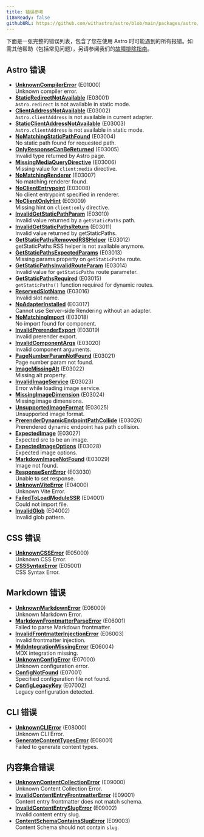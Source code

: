 ```yaml
---
title: 错误参考
i18nReady: false
githubURL: https://github.com/withastro/astro/blob/main/packages/astro/src/core/errors/errors-data.ts
---
```


下面是一张完整的错误列表，包含了您在使用 Astro 时可能遇到的所有报错。如需其他帮助（包括常见问题），另请参阅我们的[故障排除指南](/zh-cn/guides/troubleshooting/)。

## Astro 错误

- [**UnknownCompilerError**](/zh-cn/reference/errors/unknown-compiler-error/) (E01000)<br/>Unknown compiler error.
- [**StaticRedirectNotAvailable**](/zh-cn/reference/errors/static-redirect-not-available/) (E03001)<br/>`Astro.redirect` is not available in static mode.
- [**ClientAddressNotAvailable**](/zh-cn/reference/errors/client-address-not-available/) (E03002)<br/>`Astro.clientAddress` is not available in current adapter.
- [**StaticClientAddressNotAvailable**](/zh-cn/reference/errors/static-client-address-not-available/) (E03003)<br/>`Astro.clientAddress` is not available in static mode.
- [**NoMatchingStaticPathFound**](/zh-cn/reference/errors/no-matching-static-path-found/) (E03004)<br/>No static path found for requested path.
- [**OnlyResponseCanBeReturned**](/zh-cn/reference/errors/only-response-can-be-returned/) (E03005)<br/>Invalid type returned by Astro page.
- [**MissingMediaQueryDirective**](/zh-cn/reference/errors/missing-media-query-directive/) (E03006)<br/>Missing value for `client:media` directive.
- [**NoMatchingRenderer**](/zh-cn/reference/errors/no-matching-renderer/) (E03007)<br/>No matching renderer found.
- [**NoClientEntrypoint**](/zh-cn/reference/errors/no-client-entrypoint/) (E03008)<br/>No client entrypoint specified in renderer.
- [**NoClientOnlyHint**](/zh-cn/reference/errors/no-client-only-hint/) (E03009)<br/>Missing hint on `client:only` directive.
- [**InvalidGetStaticPathParam**](/zh-cn/reference/errors/invalid-get-static-path-param/) (E03010)<br/>Invalid value returned by a `getStaticPaths` path.
- [**InvalidGetStaticPathsReturn**](/zh-cn/reference/errors/invalid-get-static-paths-return/) (E03011)<br/>Invalid value returned by getStaticPaths.
- [**GetStaticPathsRemovedRSSHelper**](/zh-cn/reference/errors/get-static-paths-removed-rsshelper/) (E03012)<br/>getStaticPaths RSS helper is not available anymore.
- [**GetStaticPathsExpectedParams**](/zh-cn/reference/errors/get-static-paths-expected-params/) (E03013)<br/>Missing params property on `getStaticPaths` route.
- [**GetStaticPathsInvalidRouteParam**](/zh-cn/reference/errors/get-static-paths-invalid-route-param/) (E03014)<br/>Invalid value for `getStaticPaths` route parameter.
- [**GetStaticPathsRequired**](/zh-cn/reference/errors/get-static-paths-required/) (E03015)<br/>`getStaticPaths()` function required for dynamic routes.
- [**ReservedSlotName**](/zh-cn/reference/errors/reserved-slot-name/) (E03016)<br/>Invalid slot name.
- [**NoAdapterInstalled**](/zh-cn/reference/errors/no-adapter-installed/) (E03017)<br/>Cannot use Server-side Rendering without an adapter.
- [**NoMatchingImport**](/zh-cn/reference/errors/no-matching-import/) (E03018)<br/>No import found for component.
- [**InvalidPrerenderExport**](/zh-cn/reference/errors/invalid-prerender-export/) (E03019)<br/>Invalid prerender export.
- [**InvalidComponentArgs**](/zh-cn/reference/errors/invalid-component-args/) (E03020)<br/>Invalid component arguments.
- [**PageNumberParamNotFound**](/zh-cn/reference/errors/page-number-param-not-found/) (E03021)<br/>Page number param not found.
- [**ImageMissingAlt**](/zh-cn/reference/errors/image-missing-alt/) (E03022)<br/>Missing alt property.
- [**InvalidImageService**](/zh-cn/reference/errors/invalid-image-service/) (E03023)<br/>Error while loading image service.
- [**MissingImageDimension**](/zh-cn/reference/errors/missing-image-dimension/) (E03024)<br/>Missing image dimensions.
- [**UnsupportedImageFormat**](/zh-cn/reference/errors/unsupported-image-format/) (E03025)<br/>Unsupported image format.
- [**PrerenderDynamicEndpointPathCollide**](/zh-cn/reference/errors/prerender-dynamic-endpoint-path-collide/) (E03026)<br/>Prerendered dynamic endpoint has path collision.
- [**ExpectedImage**](/zh-cn/reference/errors/expected-image/) (E03027)<br/>Expected src to be an image.
- [**ExpectedImageOptions**](/zh-cn/reference/errors/expected-image-options/) (E03028)<br/>Expected image options.
- [**MarkdownImageNotFound**](/zh-cn/reference/errors/markdown-image-not-found/) (E03029)<br/>Image not found.
- [**ResponseSentError**](/zh-cn/reference/errors/response-sent-error/) (E03030)<br/>Unable to set response.
- [**UnknownViteError**](/zh-cn/reference/errors/unknown-vite-error/) (E04000)<br/>Unknown Vite Error.
- [**FailedToLoadModuleSSR**](/zh-cn/reference/errors/failed-to-load-module-ssr/) (E04001)<br/>Could not import file.
- [**InvalidGlob**](/zh-cn/reference/errors/invalid-glob/) (E04002)<br/>Invalid glob pattern.
## CSS 错误

- [**UnknownCSSError**](/zh-cn/reference/errors/unknown-csserror/) (E05000)<br/>Unknown CSS Error.
- [**CSSSyntaxError**](/zh-cn/reference/errors/csssyntax-error/) (E05001)<br/>CSS Syntax Error.
## Markdown 错误

- [**UnknownMarkdownError**](/zh-cn/reference/errors/unknown-markdown-error/) (E06000)<br/>Unknown Markdown Error.
- [**MarkdownFrontmatterParseError**](/zh-cn/reference/errors/markdown-frontmatter-parse-error/) (E06001)<br/>Failed to parse Markdown frontmatter.
- [**InvalidFrontmatterInjectionError**](/zh-cn/reference/errors/invalid-frontmatter-injection-error/) (E06003)<br/>Invalid frontmatter injection.
- [**MdxIntegrationMissingError**](/zh-cn/reference/errors/mdx-integration-missing-error/) (E06004)<br/>MDX integration missing.
- [**UnknownConfigError**](/zh-cn/reference/errors/unknown-config-error/) (E07000)<br/>Unknown configuration error.
- [**ConfigNotFound**](/zh-cn/reference/errors/config-not-found/) (E07001)<br/>Specified configuration file not found.
- [**ConfigLegacyKey**](/zh-cn/reference/errors/config-legacy-key/) (E07002)<br/>Legacy configuration detected.
## CLI 错误

- [**UnknownCLIError**](/zh-cn/reference/errors/unknown-clierror/) (E08000)<br/>Unknown CLI Error.
- [**GenerateContentTypesError**](/zh-cn/reference/errors/generate-content-types-error/) (E08001)<br/>Failed to generate content types.
## 内容集合错误

- [**UnknownContentCollectionError**](/zh-cn/reference/errors/unknown-content-collection-error/) (E09000)<br/>Unknown Content Collection Error.
- [**InvalidContentEntryFrontmatterError**](/zh-cn/reference/errors/invalid-content-entry-frontmatter-error/) (E09001)<br/>Content entry frontmatter does not match schema.
- [**InvalidContentEntrySlugError**](/zh-cn/reference/errors/invalid-content-entry-slug-error/) (E09002)<br/>Invalid content entry slug.
- [**ContentSchemaContainsSlugError**](/zh-cn/reference/errors/content-schema-contains-slug-error/) (E09003)<br/>Content Schema should not contain `slug`.
